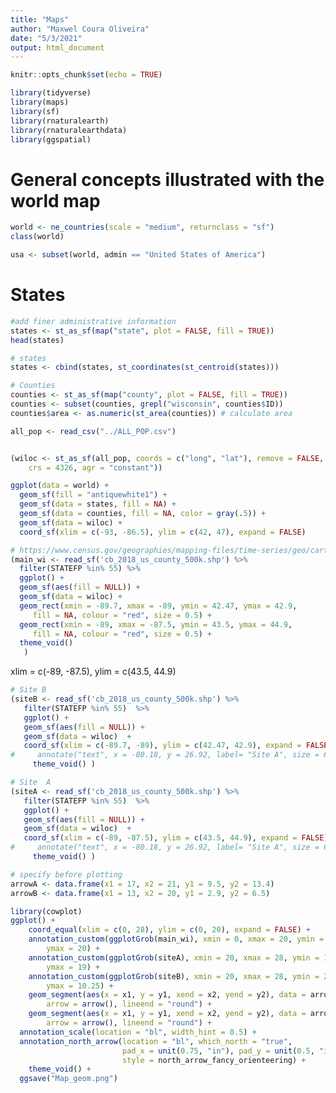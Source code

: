 ```yaml
---
title: "Maps"
author: "Maxwel Coura Oliveira"
date: "5/3/2021"
output: html_document
---
```


```r
knitr::opts_chunk$set(echo = TRUE)
```

```r
library(tidyverse)
library(maps)
library(sf)
library(rnaturalearth)
library(rnaturalearthdata)
library(ggspatial)
```

# General concepts illustrated with the world map

```r
world <- ne_countries(scale = "medium", returnclass = "sf")
class(world)
```

```r
usa <- subset(world, admin == "United States of America")
```




# States

```r
#add finer administrative information
states <- st_as_sf(map("state", plot = FALSE, fill = TRUE))
head(states)
```

```r
# states
states <- cbind(states, st_coordinates(st_centroid(states)))
```

```r
# Counties
counties <- st_as_sf(map("county", plot = FALSE, fill = TRUE))
counties <- subset(counties, grepl("wisconsin", counties$ID))
counties$area <- as.numeric(st_area(counties)) # calculate area
```


```r
all_pop <- read_csv("../ALL_POP.csv")


(wiloc <- st_as_sf(all_pop, coords = c("long", "lat"), remove = FALSE, 
    crs = 4326, agr = "constant"))
```




```r
ggplot(data = world) +
  geom_sf(fill = "antiquewhite1") +
  geom_sf(data = states, fill = NA) + 
  geom_sf(data = counties, fill = NA, color = gray(.5)) +
  geom_sf(data = wiloc) +
  coord_sf(xlim = c(-93, -86.5), ylim = c(42, 47), expand = FALSE)
```







```r
# https://www.census.gov/geographies/mapping-files/time-series/geo/carto-boundary-file.html
(main_wi <- read_sf('cb_2018_us_county_500k.shp') %>%
  filter(STATEFP %in% 55) %>%
  ggplot() +
  geom_sf(aes(fill = NULL)) +
  geom_sf(data = wiloc) +
  geom_rect(xmin = -89.7, xmax = -89, ymin = 42.47, ymax = 42.9, 
     fill = NA, colour = "red", size = 0.5) +
  geom_rect(xmin = -89, xmax = -87.5, ymin = 43.5, ymax = 44.9, 
     fill = NA, colour = "red", size = 0.5) +
  theme_void()
   )
```

xlim = c(-89, -87.5), ylim = c(43.5, 44.9)

```r
# Site B
(siteB <- read_sf('cb_2018_us_county_500k.shp') %>%
   filter(STATEFP %in% 55)  %>% 
   ggplot() +
   geom_sf(aes(fill = NULL)) +
   geom_sf(data = wiloc)  +
   coord_sf(xlim = c(-89.7, -89), ylim = c(42.47, 42.9), expand = FALSE) + 
#     annotate("text", x = -80.18, y = 26.92, label= "Site A", size = 6) + 
     theme_void() )
```


```r
# Site  A
(siteA <- read_sf('cb_2018_us_county_500k.shp') %>%
   filter(STATEFP %in% 55)  %>% 
   ggplot() +
   geom_sf(aes(fill = NULL)) +
   geom_sf(data = wiloc)  +
   coord_sf(xlim = c(-89, -87.5), ylim = c(43.5, 44.9), expand = FALSE) + 
#     annotate("text", x = -80.18, y = 26.92, label= "Site A", size = 6) + 
     theme_void() )
```

```r
# specify before plotting
arrowA <- data.frame(x1 = 17, x2 = 21, y1 = 9.5, y2 = 13.4)
arrowB <- data.frame(x1 = 13, x2 = 20, y1 = 2.9, y2 = 6.5)
```


```r
library(cowplot)
ggplot() +
    coord_equal(xlim = c(0, 28), ylim = c(0, 20), expand = FALSE) +
    annotation_custom(ggplotGrob(main_wi), xmin = 0, xmax = 20, ymin = 0, 
        ymax = 20) +
    annotation_custom(ggplotGrob(siteA), xmin = 20, xmax = 28, ymin = 11.25, 
        ymax = 19) +
    annotation_custom(ggplotGrob(siteB), xmin = 20, xmax = 28, ymin = 2.5, 
        ymax = 10.25) +
    geom_segment(aes(x = x1, y = y1, xend = x2, yend = y2), data = arrowA, 
        arrow = arrow(), lineend = "round") +
    geom_segment(aes(x = x1, y = y1, xend = x2, yend = y2), data = arrowB, 
        arrow = arrow(), lineend = "round") +
  annotation_scale(location = "bl", width_hint = 0.5) + 
  annotation_north_arrow(location = "bl", which_north = "true", 
                         pad_x = unit(0.75, "in"), pad_y = unit(0.5, "in"), 
                         style = north_arrow_fancy_orienteering) +
    theme_void() +
  ggsave("Map_geom.png")
```